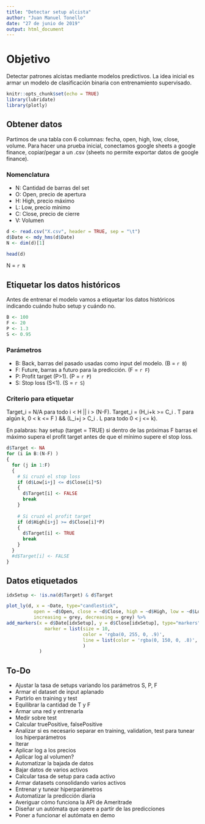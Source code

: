 ```yaml
---
title: "Detectar setup alcista"
author: "Juan Manuel Tonello"
date: "27 de junio de 2019"
output: html_document
---
```


# Objetivo
Detectar patrones alcistas mediante modelos predictivos.
La idea inicial es armar un modelo de clasificación binaria con entrenamiento supervisado.

```r
knitr::opts_chunk$set(echo = TRUE)
library(lubridate)
library(plotly)
```

## Obtener datos
Partimos de una tabla con 6 columnas: fecha, open, high, low, close, volume.
Para hacer una prueba inicial, conectamos google sheets a google finance, copiar/pegar a un .csv (sheets no permite exportar datos de google finance).

### Nomenclatura
* N: Cantidad de barras del set
* O: Open, precio de apertura
* H: High, precio máximo
* L: Low, precio mínimo
* C: Close, precio de cierre
* V: Volumen

```r
d <- read.csv("X.csv", header = TRUE, sep = "\t")
d$Date <- mdy_hms(d$Date)
N <- dim(d)[1]

head(d)
```
N = `r N`

## Etiquetar los datos históricos
Antes de entrenar el modelo vamos a etiquetar los datos históricos indicando cuándo hubo setup y cuándo no.

```r
B <- 100
F <- 20
P <- 1.3
S <- 0.95
```

### Parámetros 
* B: Back, barras del pasado usadas como input del modelo.  (B = `r B`)
* F: Future, barras a futuro para la predicción.  (F = `r F`)
* P: Profit target (P>1).  (P = `r P`)
* S: Stop loss (S<1).  (S = `r S`)

### Criterio para etiquetar
Target_i = N/A para todo i < H || i > (N-F).
Target_i = (H_i+k >= C_i . T para algún k, 0 < k <= F ) && (L_i+j > C_i . L para todo 0 < j <= k).

En palabras: hay setup (target = TRUE) si dentro de las próximas F barras el máximo supera el profit target antes de que el mínimo supere el stop loss.

```r
d$Target <- NA
for (i in B:(N-F) ) 
{
  for (j in 1:F)
  {
    # Si cruzó el stop loss
    if (d$Low[i+j] <= d$Close[i]*S) 
    {
      d$Target[i] <- FALSE
      break
    }
    
    # Si cruzó el profit target
    if (d$High[i+j] >= d$Close[i]*P)
    {
      d$Target[i] <- TRUE
      break
    }
  }
  #d$Target[i] <- FALSE
}
```

## Datos etiquetados
```r

idxSetup <- !is.na(d$Target) & d$Target

plot_ly(d, x = ~Date, type="candlestick",
          open = ~d$Open, close = ~d$Close, high = ~d$High, low = ~d$Low,
          increasing = grey, decreasing = grey) %>% 
add_markers(x = d$Date[idxSetup], y = d$Close[idxSetup], type="markers", 
              marker = list(size = 10,
                            color = 'rgba(0, 255, 0, .9)',
                            line = list(color = 'rgba(0, 150, 0, .8)', width = 2)
                            )
            )
```

## To-Do
* Ajustar la tasa de setups variando los parámetros S, P, F
* Armar el dataset de input aplanado
* Partirlo en training y test
* Equilibrar la cantidad de T y F
* Armar una red y entrenarla
* Medir sobre test
* Calcular truePositive, falsePositive
* Analizar si es necesario separar en training, validation, test para tunear los hiperparámetros
* Iterar
* Aplicar log a los precios
* Aplicar log al volumen?
* Automatizar la bajada de datos
* Bajar datos de varios activos
* Calcular tasa de setup para cada activo
* Armar datasets consolidando varios activos
* Entrenar y tunear hiperparámetros
* Automatizar la predicción diaria
* Averiguar cómo funciona la API de Ameritrade
* Diseñar un autómata que opere a partir de las predicciones
* Poner a funcionar el autómata en demo

